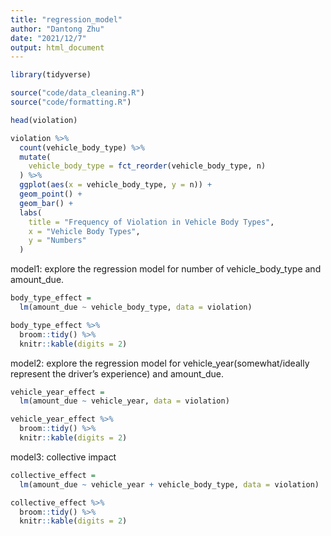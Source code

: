 ```yaml
---
title: "regression_model"
author: "Dantong Zhu"
date: "2021/12/7"
output: html_document
---
```


```r
library(tidyverse)

source("code/data_cleaning.R")
source("code/formatting.R")

head(violation)
```

```r
violation %>%
  count(vehicle_body_type) %>% 
  mutate(
    vehicle_body_type = fct_reorder(vehicle_body_type, n) 
  ) %>% 
  ggplot(aes(x = vehicle_body_type, y = n)) +
  geom_point() +
  geom_bar() +
  labs(
    title = "Frequency of Violation in Vehicle Body Types",
    x = "Vehicle Body Types",
    y = "Numbers"
  )
```

model1: explore the regression model for number of vehicle_body_type and amount_due.
```r
body_type_effect = 
  lm(amount_due ~ vehicle_body_type, data = violation)

body_type_effect %>% 
  broom::tidy() %>% 
  knitr::kable(digits = 2)
```

model2: explore the regression model for vehicle_year(somewhat/ideally represent the driver's experience) and amount_due.
```r
vehicle_year_effect = 
  lm(amount_due ~ vehicle_year, data = violation)

vehicle_year_effect %>% 
  broom::tidy() %>% 
  knitr::kable(digits = 2)
```

model3: collective impact
```r
collective_effect = 
  lm(amount_due ~ vehicle_year + vehicle_body_type, data = violation)

collective_effect %>% 
  broom::tidy() %>% 
  knitr::kable(digits = 2)
```
